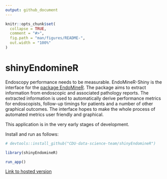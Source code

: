 ```yaml
---
output: github_document
---
```


<!-- README.md is generated from README.Rmd. Please edit that file -->

```r
knitr::opts_chunk$set(
  collapse = TRUE,
  comment = "#>",
  fig.path = "man/figures/README-",
  out.width = "100%"
)
```

# shinyEndomineR

<!-- badges: start -->
<!-- badges: end -->

Endoscopy performance needs to be measurable. EndoMineR-Shiny is the interface for the [package EndoMineR](https://github.com/sebastiz/EndoMineR_Shiny). The package aims to extract information from endoscopic and associated pathology reports. The extracted information is used to automatically derive performance metrics for endoscopists, follow-up timings for patients and a number of other graphical outcomes. The interface hopes to make the whole process of automated metrics user friendly and graphical.

This application is in the very early stages of development.

Install and run as follows:

```r

# devtools::install_github("CDU-data-science-team/shinyEndomineR")

library(shinyEndomineR)

run_app()

```

[Link to hosted version](https://involve.nottshc.nhs.uk:8443/shiny_endominer/)